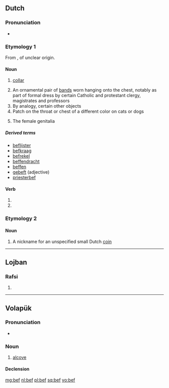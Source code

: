 {{also|BEF|B.E.F.|B. E. F.}}
==Dutch==

===Pronunciation===
* {{rhymes|ɛf|lang=nl}}

===Etymology 1===
From {{etyl|dum|nl}} {{term|beffe||cap, collar|lang=dum}}, of unclear origin.

====Noun====
{{nl-noun|f|-en|befje}}

# {{context|archaic|lang=nl}} [[collar]]
# An ornamental pair of [[band]]s worn hanging onto the chest, notably as part of formal dress by certain Catholic and protestant clergy, magistrates and professors
# By analogy, certain other objects
# Patch on the throat or chest of a different color on cats or dogs
# {{context|slang|lang=nl}} The female genitalia

=====Derived terms=====
* [[beflijster]] {{g|m}}
* [[befkraag]]
* [[befrekel]] {{g|m}}
* [[beffendracht]]
* [[beffen]]
* [[gebeft]] (adjective)
* [[priesterbef]]

====Verb====
{{nl-verb-form}}

# {{nl-verb form of|p=1|n=sg|t=pres|m=ind|beffen}}
# {{nl-verb form of|m=imp|beffen}}

===Etymology 2===

====Noun====
{{nl-noun|f|-en|befje}}

# A nickname for an unspecified small Dutch [[coin]]

----

==Lojban==

===Rafsi===
{{jbo-rafsi}}

# {{jbo-rafsi of|betfu}}

----

==Volapük==

===Pronunciation===
* {{IPA|/bef/|lang=vo}}

===Noun===
{{vo-noun}}

# [[alcove]]

====Declension====
{{vo-decl-noun}}

[[mg:bef]]
[[nl:bef]]
[[pl:bef]]
[[sq:bef]]
[[vo:bef]]
